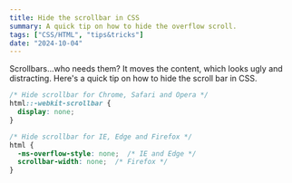 ```yaml
---
title: Hide the scrollbar in CSS
summary: A quick tip on how to hide the overflow scroll.
tags: ["CSS/HTML", "tips&tricks"]
date: "2024-10-04"
---
```


Scrollbars...who needs them? It moves the content, which looks ugly and
distracting. Here's a quick tip on how to hide the scroll bar in CSS.

```css
/* Hide scrollbar for Chrome, Safari and Opera */
html::-webkit-scrollbar {
  display: none;
}

/* Hide scrollbar for IE, Edge and Firefox */
html {
  -ms-overflow-style: none;  /* IE and Edge */
  scrollbar-width: none;  /* Firefox */
}
```
